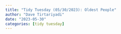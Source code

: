```yaml
---
title: "Tidy Tuesday (05/30/2023): Oldest People"
author: "Dave Tirtariyadi"
date: "2023-05-30"
categories: [tidy tuesday]
---
```

